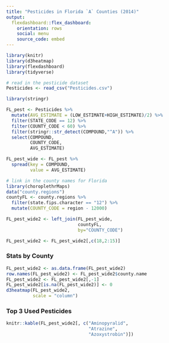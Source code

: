 ```yaml
---
title: "Pesticides in Florida `A` Counties (2014)"
output: 
  flexdashboard::flex_dashboard:
    orientation: rows
    social: menu
    source_code: embed
---
```


```r
library(knitr)
library(d3heatmap)
library(flexdashboard)
library(tidyverse)

# read in the pesticide dataset
Pesticides <- read_csv("Pesticides.csv")

library(stringr)

FL_pest <- Pesticides %>%
  mutate(AVG_ESTIMATE = (LOW_ESTIMATE+HIGH_ESTIMATE)/2) %>%
  filter(STATE_CODE == 12) %>%
  filter(COUNTY_CODE < 60) %>%
  filter(stringr::str_detect(COMPOUND,"^A")) %>%
  select(COMPOUND, 
         COUNTY_CODE, 
         AVG_ESTIMATE)

FL_pest_wide <- FL_pest %>%
  spread(key = COMPOUND,
         value = AVG_ESTIMATE)

# link in the county names for Florida
library(choroplethrMaps)
data("county.regions")
countyFL <- county.regions %>%
  filter(state.fips.character == "12") %>%
  mutate(COUNTY_CODE = region - 12000)

FL_pest_wide2 <- left_join(FL_pest_wide, 
                           countyFL,
                           by="COUNTY_CODE")

FL_pest_wide2 <- FL_pest_wide2[,c(18,2:15)]
```

### Stats by County {data-width=650}

```r
FL_pest_wide2 <- as.data.frame(FL_pest_wide2)
row.names(FL_pest_wide2) <- FL_pest_wide2$county.name
FL_pest_wide2 <- FL_pest_wide2[,-1]
FL_pest_wide2[is.na(FL_pest_wide2)] <- 0
d3heatmap(FL_pest_wide2, 
          scale = "column")
```

### Top 3 Used Pesticides {data-width=350}

```r
knitr::kable(FL_pest_wide2[, c("Aminopyralid", 
                               "Atrazine", 
                               "Azoxystrobin")])
```
